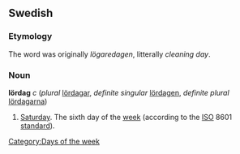 ==Swedish==
===Etymology===
The word was originally ''lögaredagen'', litterally ''cleaning day''. 

===Noun===
'''lördag''' ''c'' (''plural'' [[lördagar]], ''definite singular'' [[lördagen]], ''definite plural'' [[lördagarna]])

# [[Saturday]]. The sixth day of the [[week]] (according to the [[ISO]] 8601 [[standard]]).

[[Category:Days of the week]]